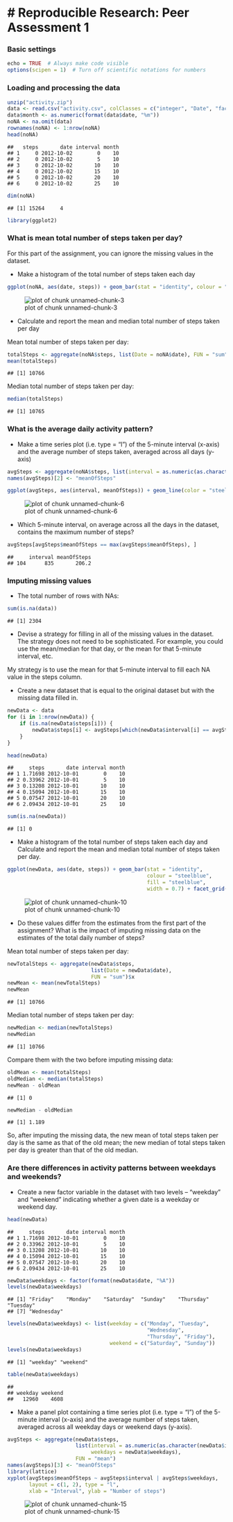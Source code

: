 # Reproducible Research: Peer Assessment 1
==========================================

### Basic settings

```r
echo = TRUE  # Always make code visible
options(scipen = 1)  # Turn off scientific notations for numbers
```

### Loading and processing the data

```r
unzip("activity.zip")
data <- read.csv("activity.csv", colClasses = c("integer", "Date", "factor"))
data$month <- as.numeric(format(data$date, "%m"))
noNA <- na.omit(data)
rownames(noNA) <- 1:nrow(noNA)
head(noNA)
```

```
##   steps       date interval month
## 1     0 2012-10-02        0    10
## 2     0 2012-10-02        5    10
## 3     0 2012-10-02       10    10
## 4     0 2012-10-02       15    10
## 5     0 2012-10-02       20    10
## 6     0 2012-10-02       25    10
```

```r
dim(noNA)
```

```
## [1] 15264     4
```

```r
library(ggplot2)
```


### What is mean total number of steps taken per day?
For this part of the assignment, you can ignore the missing values in the dataset.

* Make a histogram of the total number of steps taken each day

```r
ggplot(noNA, aes(date, steps)) + geom_bar(stat = "identity", colour = "steelblue", fill = "steelblue", width = 0.7) + facet_grid(. ~ month, scales = "free") + labs(title = "Histogram of Total Number of Steps Taken Each Day", x = "Date", y = "Total number of steps")
```

![plot of chunk unnamed-chunk-3](figure/unnamed-chunk-3.png) 

* Calculate and report the mean and median total number of steps taken per day

Mean total number of steps taken per day:

```r
totalSteps <- aggregate(noNA$steps, list(Date = noNA$date), FUN = "sum")$x
mean(totalSteps)
```

```
## [1] 10766
```
Median total number of steps taken per day:

```r
median(totalSteps)
```

```
## [1] 10765
```

### What is the average daily activity pattern?
* Make a time series plot (i.e. type = "l") of the 5-minute interval (x-axis) and the average number of steps taken, averaged across all days (y-axis)


```r
avgSteps <- aggregate(noNA$steps, list(interval = as.numeric(as.character(noNA$interval))), FUN = "mean")
names(avgSteps)[2] <- "meanOfSteps"

ggplot(avgSteps, aes(interval, meanOfSteps)) + geom_line(color = "steelblue", size = 0.8) + labs(title = "Time Series Plot of the 5-minute Interval", x = "5-minute intervals", y = "Average Number of Steps Taken")
```

![plot of chunk unnamed-chunk-6](figure/unnamed-chunk-6.png) 

* Which 5-minute interval, on average across all the days in the dataset, contains the maximum number of steps?

```r
avgSteps[avgSteps$meanOfSteps == max(avgSteps$meanOfSteps), ]
```

```
##     interval meanOfSteps
## 104      835       206.2
```

### Imputing missing values
* The total number of rows with NAs:


```r
sum(is.na(data))
```

```
## [1] 2304
```

* Devise a strategy for filling in all of the missing values in the dataset. The strategy does not need to be sophisticated. For example, you could use the mean/median for that day, or the mean for that 5-minute interval, etc.

My strategy is to use the mean for that 5-minute interval to fill each NA value in the steps column.

* Create a new dataset that is equal to the original dataset but with the missing data filled in.


```r
newData <- data 
for (i in 1:nrow(newData)) {
    if (is.na(newData$steps[i])) {
        newData$steps[i] <- avgSteps[which(newData$interval[i] == avgSteps$interval), ]$meanOfSteps
    }
}

head(newData)
```

```
##     steps       date interval month
## 1 1.71698 2012-10-01        0    10
## 2 0.33962 2012-10-01        5    10
## 3 0.13208 2012-10-01       10    10
## 4 0.15094 2012-10-01       15    10
## 5 0.07547 2012-10-01       20    10
## 6 2.09434 2012-10-01       25    10
```

```r
sum(is.na(newData))
```

```
## [1] 0
```

* Make a histogram of the total number of steps taken each day and Calculate and report the mean and median total number of steps taken per day. 


```r
ggplot(newData, aes(date, steps)) + geom_bar(stat = "identity",
                                             colour = "steelblue",
                                             fill = "steelblue",
                                             width = 0.7) + facet_grid(. ~ month, scales = "free") + labs(title = "Histogram of Total Number of Steps Taken Each Day (no missing data)", x = "Date", y = "Total number of steps")
```

![plot of chunk unnamed-chunk-10](figure/unnamed-chunk-10.png) 

* Do these values differ from the estimates from the first part of the assignment? What is the impact of imputing missing data on the estimates of the total daily number of steps?

Mean total number of steps taken per day:

```r
newTotalSteps <- aggregate(newData$steps, 
                           list(Date = newData$date), 
                           FUN = "sum")$x
newMean <- mean(newTotalSteps)
newMean
```

```
## [1] 10766
```
Median total number of steps taken per day:

```r
newMedian <- median(newTotalSteps)
newMedian
```

```
## [1] 10766
```
Compare them with the two before imputing missing data:

```r
oldMean <- mean(totalSteps)
oldMedian <- median(totalSteps)
newMean - oldMean
```

```
## [1] 0
```

```r
newMedian - oldMedian
```

```
## [1] 1.189
```
So, after imputing the missing data, the new mean of total steps taken per day is the same as that of the old mean; the new median of total steps taken per day is greater than that of the old median.

### Are there differences in activity patterns between weekdays and weekends?

* Create a new factor variable in the dataset with two levels -- "weekday" and "weekend" indicating whether a given date is a weekday or weekend day.


```r
head(newData)
```

```
##     steps       date interval month
## 1 1.71698 2012-10-01        0    10
## 2 0.33962 2012-10-01        5    10
## 3 0.13208 2012-10-01       10    10
## 4 0.15094 2012-10-01       15    10
## 5 0.07547 2012-10-01       20    10
## 6 2.09434 2012-10-01       25    10
```

```r
newData$weekdays <- factor(format(newData$date, "%A"))
levels(newData$weekdays)
```

```
## [1] "Friday"    "Monday"    "Saturday"  "Sunday"    "Thursday"  "Tuesday"  
## [7] "Wednesday"
```

```r
levels(newData$weekdays) <- list(weekday = c("Monday", "Tuesday",
                                             "Wednesday", 
                                             "Thursday", "Friday"),
                                 weekend = c("Saturday", "Sunday"))
levels(newData$weekdays)
```

```
## [1] "weekday" "weekend"
```

```r
table(newData$weekdays)
```

```
## 
## weekday weekend 
##   12960    4608
```

* Make a panel plot containing a time series plot (i.e. type = "l") of the 5-minute interval (x-axis) and the average number of steps taken, averaged across all weekday days or weekend days (y-axis).


```r
avgSteps <- aggregate(newData$steps, 
                      list(interval = as.numeric(as.character(newData$interval)), 
                           weekdays = newData$weekdays),
                      FUN = "mean")
names(avgSteps)[3] <- "meanOfSteps"
library(lattice)
xyplot(avgSteps$meanOfSteps ~ avgSteps$interval | avgSteps$weekdays, 
       layout = c(1, 2), type = "l", 
       xlab = "Interval", ylab = "Number of steps")
```

![plot of chunk unnamed-chunk-15](figure/unnamed-chunk-15.png) 